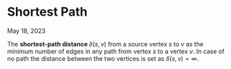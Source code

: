 <h1 class=post>Shortest Path</h1> 
<span class='meta'>May 18, 2023</span>

The $\textbf{shortest-path distance } \delta(s, v)$ from a source vertex $s$ to $v$ as the minimum number of edges in any path from vertex $s$ to a vertex $v$. In case of no path the distance between the two vertices is set as $\delta(s, v) = \infty$. 